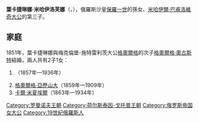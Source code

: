 {{Multiple issues|
{{Expand language|1=en|time=2020-11-18T08:44:36+00:00}}
{{Unreferenced|time=2020-11-18T08:44:36+00:00}}
}}
{{Infobox noble
| name        = 葉卡捷琳娜·米哈伊洛芙娜
| image       = Jekatyerina Mihajlovna of Russia.jpg
| birth_date  = {{Birth date|df=yes|1827|8|28}}
| birth_place = [[聖彼得堡|聖彼得堡]]
| death_date  = {{Death date and age|df=yes|1894|5|12|1827|8|28}}
| death_place = 聖彼得堡
| noble family= [[霍爾斯坦-戈托普-羅曼諾夫王朝|霍爾斯坦-戈托普-羅曼諾夫王朝]]
| father      = [[米哈伊爾·巴甫洛維奇大公|米哈伊爾·巴甫洛維奇]]
| mother      = [[夏洛特_(符騰堡)|符騰堡的夏洛特]]
| religion    = [[俄羅斯正教會|俄羅斯正教會]]
}}
'''葉卡捷琳娜·米哈伊洛芙娜'''（{{lang-ru|Екатерина Михайловна}}，{{bd|1827年|8月28日|1894年|5月12日}}），俄羅斯沙皇[[保羅一世_(俄羅斯)|保羅一世]]的孫女、[[米哈伊爾·巴甫洛維奇大公|米哈伊爾·巴甫洛維奇大公]]的第三子。

== 家庭 ==
1851年，葉卡捷琳娜與梅克倫堡-施特雷利茨大公[[格奥尔格_(梅克伦堡-施特雷利茨)|格奧爾格]]的次子[[格奧爾格·奧古斯特_(梅克倫堡-施特雷利茨)|格奧爾格·奧古斯特]]結婚，兩人共有2子1女：
# {{le|梅克倫堡-施特雷利茨的海倫|Duchess Helene of Mecklenburg-Strelitz|海倫}}（1857年—1936年）
# [[格奧爾格·亞歷山大_(梅克倫堡-施特雷利茨)|格奧爾格·亞歷山大]]（1859年—1909年）
# [[卡尔·米夏埃尔_(梅克伦堡)|卡爾·米夏埃爾]]（1863年—1934年）

[[Category:罗曼诺夫王朝|Category:罗曼诺夫王朝]]
[[Category:荷尔斯泰因-戈托普王朝|Category:荷尔斯泰因-戈托普王朝]]
[[Category:俄罗斯帝国女大公|Category:俄罗斯帝国女大公]]
[[Category:19世紀俄羅斯人|Category:19世紀俄羅斯人]]